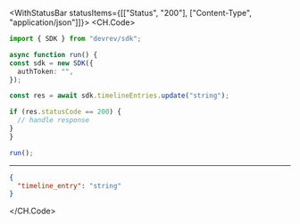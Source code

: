 

<WithStatusBar statusItems={[["Status", "200"], ["Content-Type", "application/json"]]}>
  <CH.Code>
  ```typescript Update.ts
  import { SDK } from "devrev/sdk";

async function run() {
  const sdk = new SDK({
    authToken: "",
  });

  const res = await sdk.timelineEntries.update("string");

  if (res.statusCode == 200) {
    // handle response
  }
}

run();
  ```
  ---

  ```json Example Response
  {
    "timeline_entry": "string"
  }
  ```
  </CH.Code>
</WithStatusBar>
